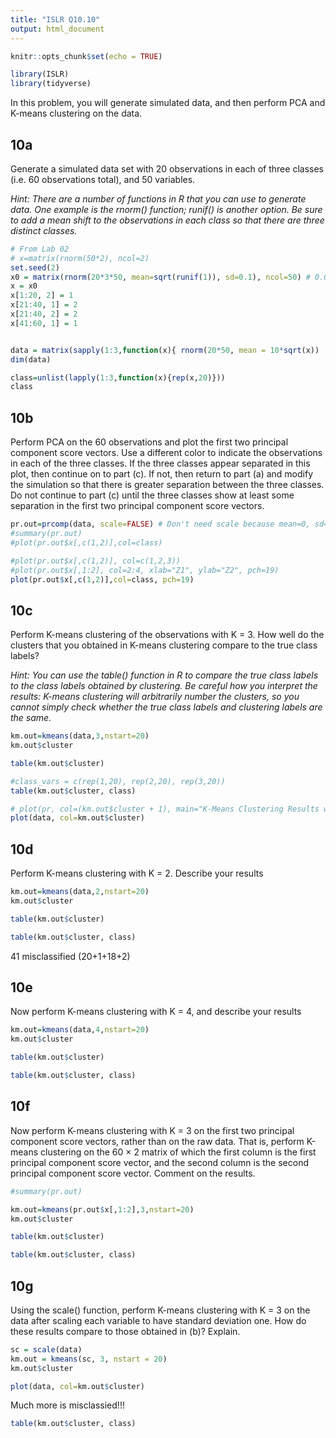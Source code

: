 ```yaml
---
title: "ISLR Q10.10"
output: html_document
---
```


```r
knitr::opts_chunk$set(echo = TRUE)
```

```r
library(ISLR)
library(tidyverse)
```

In this problem, you will generate simulated data, and then perform PCA and K-means clustering on the data.

## 10a

Generate a simulated data set with 20 observations in each of three classes (i.e. 60 observations total), and 50 variables.

*Hint: There are a number of functions in R that you can use to generate data. One example is the rnorm() function; runif() is another option. Be sure to add a mean shift to the observations in each class so that there are three distinct classes.*

```r
# From Lab 02
# x=matrix(rnorm(50*2), ncol=2)
set.seed(2)
x0 = matrix(rnorm(20*3*50, mean=sqrt(runif(1)), sd=0.1), ncol=50) # 0.001
x = x0
x[1:20, 2] = 1 
x[21:40, 1] = 2
x[21:40, 2] = 2
x[41:60, 1] = 1
```

```r

```

```r
data = matrix(sapply(1:3,function(x){ rnorm(20*50, mean = 10*sqrt(x))  }),ncol=50)    # 20 obs. in each class with 50 features.
dim(data)
```

```r
class=unlist(lapply(1:3,function(x){rep(x,20)}))
class
```


## 10b

Perform PCA on the 60 observations and plot the first two principal component score vectors. Use a different color to indicate the observations in each of the three classes. If the three classes appear separated in this plot, then continue on to part (c). If not, then return to part (a) and modify the simulation so that there is greater separation between the three classes. Do not continue to part (c) until the three classes show at least some separation in the first two principal component score vectors.

```r
pr.out=prcomp(data, scale=FALSE) # Don't need scale because mean=0, sd=0.001
#summary(pr.out)
#plot(pr.out$x[,c(1,2)],col=class)

```
```r
#plot(pr.out$x[,c(1,2)], col=c(1,2,3))
#plot(pr.out$x[,1:2], col=2:4, xlab="Z1", ylab="Z2", pch=19)
plot(pr.out$x[,c(1,2)],col=class, pch=19)
```


## 10c

Perform K-means clustering of the observations with K = 3. How well do the clusters that you obtained in K-means clustering compare to the true class labels?

*Hint: You can use the table() function in R to compare the true class labels to the class labels obtained by clustering. Be careful how you interpret the results: K-means clustering will arbitrarily number the clusters, so you cannot simply check whether the true class labels and clustering labels are the same.*

```r
km.out=kmeans(data,3,nstart=20)
km.out$cluster
```
```r
table(km.out$cluster)
```

```r
#class_vars = c(rep(1,20), rep(2,20), rep(3,20))
table(km.out$cluster, class)
```


```r
# plot(pr, col=(km.out$cluster + 1), main="K-Means Clustering Results with K=3", xlab="", ylab="", pch=20, cex=2)
plot(data, col=km.out$cluster)

```

## 10d

Perform K-means clustering with K = 2. Describe your results


```r
km.out=kmeans(data,2,nstart=20)
km.out$cluster
```
```r
table(km.out$cluster)
```
```r
table(km.out$cluster, class)
```
41 misclassified (20+1+18+2)


## 10e

Now perform K-means clustering with K = 4, and describe your results

```r
km.out=kmeans(data,4,nstart=20)
km.out$cluster
```

```r
table(km.out$cluster)
```
```r
table(km.out$cluster, class)
```
## 10f

Now perform K-means clustering with K = 3 on the first two principal component score vectors, rather than on the raw data. That is, perform K-means clustering on the 60 × 2 matrix of which the first column is the first principal component score vector, and the second column is the second principal component score vector. Comment on the results.
```r
#summary(pr.out)
```

```r
km.out=kmeans(pr.out$x[,1:2],3,nstart=20)
km.out$cluster
```

```r
table(km.out$cluster)
```
```r
table(km.out$cluster, class)
```

## 10g

Using the scale() function, perform K-means clustering with K = 3 on the data after scaling each variable to have standard deviation one. How do these results compare to those obtained in (b)? Explain.

```r
sc = scale(data)
km.out = kmeans(sc, 3, nstart = 20)
km.out$cluster
```
```r
plot(data, col=km.out$cluster)
```

Much more is misclassied!!!
```r
table(km.out$cluster, class)
```